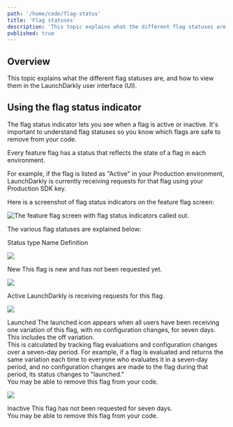 ```yaml
---
path: '/home/code/flag-status'
title: 'Flag statuses'
description: 'This topic explains what the different flag statuses are.'
published: true
---
```


## Overview

This topic explains what the different flag statuses are, and how to view them in the LaunchDarkly user interface (UI).

## Using the flag status indicator

The flag status indicator lets you see when a flag is active or inactive. It's important to understand flag statuses so you know which flags are safe to remove from your code.

Every feature flag has a status that reflects the state of a flag in each environment.

For example, if the flag is listed as "Active" in your Production environment, LaunchDarkly is currently receiving requests for that flag using your Production SDK key.

Here is a screenshot of flag status indicators on the feature flag screen:

![The feature flag screen with flag status indicators called out.](flag-status-indicators-callout.png)


The various flag statuses are explained below:

<Table>
  <TableHeader>
    <TableHeadCell>Status type</TableHeadCell>
    <TableHeadCell>Name</TableHeadCell>
    <TableHeadCell>Definition</TableHeadCell>
  </TableHeader>
  <TableBody>
    <TableRow>
<TableCell>

![](flag-status-indicator-new.png)

</TableCell>
      <TableCell>New</TableCell>
      <TableCell>This flag is new and has not been requested yet.</TableCell>
    </TableRow>
    <TableRow>
<TableCell>

![](flag-status-indicator-active.png)

</TableCell>
        <TableCell>Active</TableCell>
        <TableCell>LaunchDarkly is receiving requests for this flag.</TableCell>
    </TableRow>
    <TableRow>
<TableCell>

![](flag-status-indicator-launched.png)

</TableCell>
      <TableCell>Launched</TableCell>
<TableCell>The launched icon appears when all users have been receiving one variation of this flag, with no configuration changes, for seven days. This includes the off variation.<br/>This is calculated by tracking flag evaluations and configuration changes over a seven-day period. For example, if a flag is evaluated and returns the same variation each time to everyone who evaluates it in a seven-day period, and no configuration changes are made to the flag during that period, its status changes to "launched."<br/>You may be able to remove this flag from your code.</TableCell>
    </TableRow>
    <TableRow>
<TableCell>

![](flag-status-indicator-inactive.png)

</TableCell>
      <TableCell>Inactive</TableCell>
<TableCell>This flag has not been requested for seven days.<br/>You may be able to remove this flag from your code.</TableCell>
    </TableRow>
  </TableBody>
</Table>
